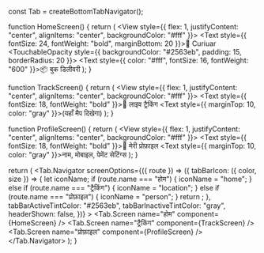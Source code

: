 
const Tab = createBottomTabNavigator();

function HomeScreen() {
  return (
    <View style={{ flex: 1, justifyContent: "center", alignItems: "center", backgroundColor: "#fff" }}>
      <Text style={{ fontSize: 24, fontWeight: "bold", marginBottom: 20 }}>🚀 Curiuar</Text>
      <TouchableOpacity style={{ backgroundColor: "#2563eb", padding: 15, borderRadius: 20 }}>
        <Text style={{ color: "#fff", fontSize: 16, fontWeight: "600" }}>📦 बुक डिलीवरी</Text>
      </TouchableOpacity>
    </View>
  );
}

function TrackScreen() {
  return (
    <View style={{ flex: 1, justifyContent: "center", alignItems: "center", backgroundColor: "#fff" }}>
      <Text style={{ fontSize: 18, fontWeight: "bold" }}>📍 लाइव ट्रैकिंग</Text>
      <Text style={{ marginTop: 10, color: "gray" }}>(यहाँ मैप दिखेगा)</Text>
    </View>
  );
}

function ProfileScreen() {
  return (
    <View style={{ flex: 1, justifyContent: "center", alignItems: "center", backgroundColor: "#fff" }}>
      <Text style={{ fontSize: 18, fontWeight: "bold" }}>👤 मेरी प्रोफ़ाइल</Text>
      <Text style={{ marginTop: 10, color: "gray" }}>नाम, मोबाइल, पेमेंट सेटिंग्स</Text>
    </View>
  );
}

  return (
    <NavigationContainer>
      <Tab.Navigator
        screenOptions={({ route }) => ({
          tabBarIcon: ({ color, size }) => {
            let iconName;
            if (route.name === "होम") {
              iconName = "home";
            } else if (route.name === "ट्रैकिंग") {
              iconName = "location";
            } else if (route.name === "प्रोफ़ाइल") {
              iconName = "person";
            }
            return <Ionicons name={iconName} size={size} color={color} />;
          },
          tabBarActiveTintColor: "#2563eb",
          tabBarInactiveTintColor: "gray",
          headerShown: false,
        })}
      >
        <Tab.Screen name="होम" component={HomeScreen} />
        <Tab.Screen name="ट्रैकिंग" component={TrackScreen} />
        <Tab.Screen name="प्रोफ़ाइल" component={ProfileScreen} />
      </Tab.Navigator>
    </NavigationContainer>
  );
}
